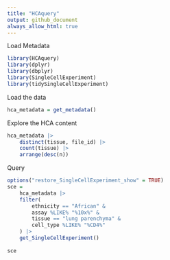 ```yaml
---
title: "HCAquery"
output: github_document
always_allow_html: true
---
```


Load Metadata

```r
library(HCAquery)
library(dplyr)
library(dbplyr)
library(SingleCellExperiment)
library(tidySingleCellExperiment)
```

Load the data

```r
hca_metadata = get_metadata()
```

Explore the HCA content

```r
hca_metadata |> 
	distinct(tissue, file_id) |> 
	count(tissue) |> 
	arrange(desc(n))
```

Query

```r
options("restore_SingleCellExperiment_show" = TRUE)
sce = 
	hca_metadata |> 
	filter(
		ethnicity == "African" & 
		assay %LIKE% "%10x%" & 
		tissue == "lung parenchyma" & 
		cell_type %LIKE% "%CD4%"
	) |> 
	get_SingleCellExperiment()
	
sce
```


